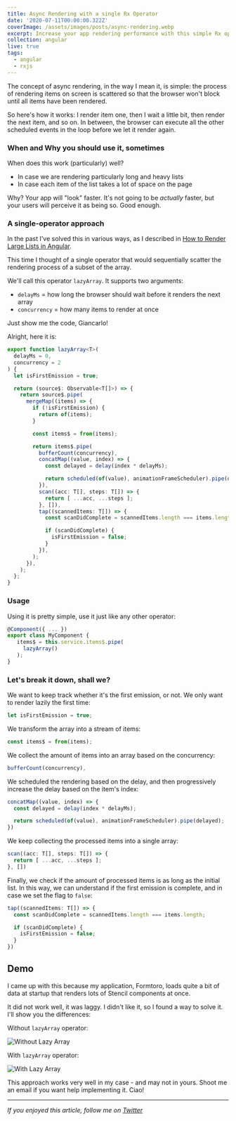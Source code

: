 ```yaml
---
title: Async Rendering with a single Rx Operator
date: '2020-07-11T00:00:00.322Z'
coverImage: /assets/images/posts/async-rendering.webp
excerpt: Increase your app rendering performance with this simple Rx operator
collection: angular
live: true
tags:
  - angular
  - rxjs
---
```


The concept of async rendering, in the way I mean it, is simple: the process of rendering items on screen is scattered so that the browser won't block until all items have been rendered.

So here's how it works: I render item one, then I wait a little bit, then render the next item, and so on. In between, the browser can execute all the other scheduled events in the loop before we let it render again.

### When and Why you should use it, sometimes

When does this work (particularly) well?

- In case we are rendering particularly long and heavy lists
- In case each item of the list takes a lot of space on the page

Why? Your app will "look" faster. It's not going to be *actually* faster, but your users will perceive it as being so. Good enough.

### A single-operator approach

In the past I've solved this in various ways, as I described in [How to Render Large Lists in Angular](https://blog.bitsrc.io/3-ways-to-render-large-lists-in-angular-9f4dcb9b65).

This time I thought of a single operator that would sequentially scatter the rendering process of a subset of the array.

We'll call this operator `lazyArray`. It supports two arguments:

- `delayMs` = how long the browser should wait before it renders the next array
- `concurrency` = how many items to render at once

Just show me the code, Giancarlo!

Alright, here it is:

```typescript
export function lazyArray<T>(
  delayMs = 0,
  concurrency = 2
) {
  let isFirstEmission = true;

  return (source$: Observable<T[]>) => {
    return source$.pipe(
      mergeMap((items) => {
        if (!isFirstEmission) {
          return of(items);
        }

        const items$ = from(items);

        return items$.pipe(
          bufferCount(concurrency),
          concatMap((value, index) => {
            const delayed = delay(index * delayMs);

            return scheduled(of(value), animationFrameScheduler).pipe(delayed);
          }),
          scan((acc: T[], steps: T[]) => {
            return [ ...acc, ...steps ];
          }, []),
          tap((scannedItems: T[]) => {
            const scanDidComplete = scannedItems.length === items.length;

            if (scanDidComplete) {
              isFirstEmission = false;
            }
          }),
        );
      }),
    );
  };
}
```

### Usage

Using it is pretty simple, use it just like any other operator:

```typescript
@Component({ ... })
export class MyComponent {
   items$ = this.service.items$.pipe(
     lazyArray()
   );
}
```

### Let's break it down, shall we?

We want to keep track whether it's the first emission, or not. We only want to render lazily the first time:

```typescript
let isFirstEmission = true;
```


We transform the array into a stream of items:

```typescript
const items$ = from(items);
```

We collect the amount of items into an array based on the concurrency:

```typescript
bufferCount(concurrency),
```

We scheduled the rendering based on the delay, and then progressively increase the delay based on the item's index:

```typescript
concatMap((value, index) => {
  const delayed = delay(index * delayMs);

  return scheduled(of(value), animationFrameScheduler).pipe(delayed);
})
```

We keep collecting the processed items into a single array:

```typescript
scan((acc: T[], steps: T[]) => {
  return [ ...acc, ...steps ];
}, [])
```

Finally, we check if the amount of processed items is as long as the initial list. In this way, we can understand if the first emission is complete, and in case we set the flag to `false`:

```typescript
tap((scannedItems: T[]) => {
  const scanDidComplete = scannedItems.length === items.length;

  if (scanDidComplete) {
    isFirstEmission = false;
  }
})
```

## Demo

I came up with this because my application, Formtoro, loads quite a bit of data at startup that renders lots of Stencil components at once.

It did not work well, it was laggy. I didn't like it, so I found a way to solve it. I'll show you the differences:

Without `lazyArray` operator:

![Without Lazy Array](/assets/images/posts/no-lazy-array.gif)


With `lazyArray` operator:

![With Lazy Array](/assets/images/posts/lazy-array.gif)

This approach works very well in my case - and may not in yours. Shoot me an email if you want help implementing it. Ciao!

***

_If you enjoyed this article, follow me on [Twitter](https://twitter.com/gc_psk)_
